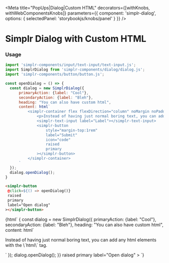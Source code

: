 
<Meta
  title="PopUps|Dialog|Custom HTML"
  decorators={[withKnobs, withWebComponentsKnobs]}
  parameters={{ component: 'simplr-dialog', options: { selectedPanel: 'storybookjs/knobs/panel' } }}
/>

# Simplr Dialog with Custom HTML

### Usage

```js
import 'simplr-components/input/text-input/text-input.js';
import SimplrDialog from 'simplr-components/dialog/dialog.js';
import 'simplr-components/button/button.js';

const openDialog = () => {
  const dialog = new SimplrDialog({
      primaryAction: {label: "Cool"},
      secondaryAction: {label: "Bleh"},
      heading: "You can also have custom html",
      content: html`
          <simplr-container flex flexDirection="column" noMargin noPadding alignItems="flex-end">
              <p>Instead of having just normal boring text, you can add any html elements with the \`html\` tag.</p>
              <simplr-text-input label="Label"></simplr-text-input>
              <simplr-button
                  style="margin-top:1rem"
                  label="Submit"
                  icon="code"
                  raised
                  primary
              ></simplr-button>
          </simplr-container>
      `
  });
  dialog.openDialog();
}
```

```html
<simplr-button
 @click=${() => openDialog()}
 raised
 primary
 label="Open dialog"
></simplr-button>
```


<Story name="Simplr Dialog with Custom HTML">
  {html`
    <simplr-button
     @click=${() => {
         const dialog = new SimplrDialog({
               primaryAction: {label: "Cool"},
               secondaryAction: {label: "Bleh"},
               heading: "You can also have custom html",
               content: html`
                   <simplr-container flex flexDirection="column" noMargin noPadding alignItems="flex-end">
                       <p>Instead of having just normal boring text, you can add any html elements with the \`html\` tag.</p>
                       <simplr-text-input label="Label"></simplr-text-input>
                       <simplr-button
                           style="margin-top:1rem"
                           label="Submit"
                           icon="code"
                           raised
                           primary
                       ></simplr-button>
                   </simplr-container>
               `
           });
           dialog.openDialog();
     }}
     raised
     primary
     label="Open dialog"
   ></simplr-button>
   <simplr-dialog></simplr-dialog>
  `}
</Story>

<Props of="simplr-dialog" />
